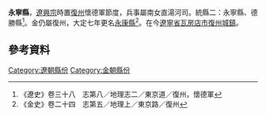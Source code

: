{{主條目消歧義|關於中國歷史上其他永寧縣，請參見：'''[[永寧縣_(消歧義)|永寧縣_(消歧義)]]'''。}}
'''永寧縣'''，[[遼興宗|遼興宗]]時置[[復州|復州]]懷德軍節度，兵事屬南女直湯河司。統縣二：永寧縣、德勝縣<ref>《遼史》卷三十八　志第八／地理志二／東京道／復州，懷德軍</ref>。金仍屬復州，大定七年更名[[永康縣|永康縣]]<ref>《金史》卷二十四　志第五／地理上／東京路／復州</ref>。在今[[遼寧省|遼寧省]][[瓦房店市|瓦房店市]][[復州城鎮|復州城鎮]]。
==參考資料==
{{reflist}}
{{中國古代行政區劃小作品}}
[[Category:遼朝縣份|Category:遼朝縣份]]
[[Category:金朝縣份|Category:金朝縣份]]